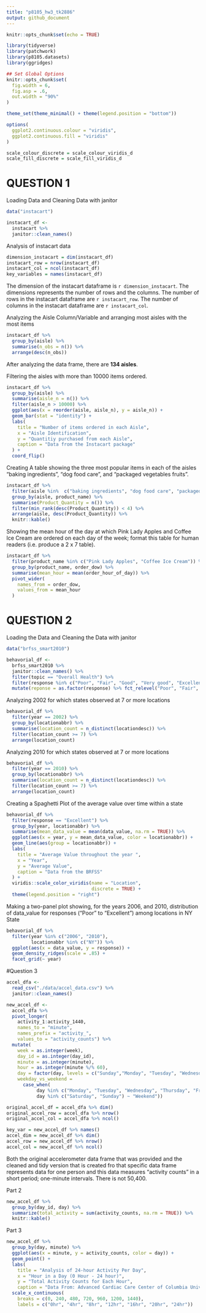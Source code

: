 ```yaml
---
title: "p8105_hw3_tk2886"
output: github_document
---
```


```r
knitr::opts_chunk$set(echo = TRUE)
```

```r
library(tidyverse)
library(patchwork)
library(p8105.datasets)
library(ggridges)

## Set Global Options 
knitr::opts_chunk$set(
  fig.width = 6,
  fig.asp = .6, 
  out.width = "90%"
)

theme_set(theme_minimal() + theme(legend.position = "bottom"))

options(
  ggplot2.continuous.colour = "viridis",
  ggplot2.continuous.fill = "viridis"
)

scale_colour_discrete = scale_colour_viridis_d
scale_fill_discrete = scale_fill_viridis_d
```

# QUESTION 1

Loading Data and Cleaning Data with janitor
```r
data("instacart")

instacart_df <- 
  instacart %>% 
  janitor::clean_names()
```

Analysis of instacart data
```r
dimension_instacart = dim(instacart_df)
instacart_row = nrow(instacart_df)
instacart_col = ncol(instacart_df)
key_variables = names(instacart_df)
```
The dimension of the instacart dataframe is `r dimension_instacart`. 
The dimensions represents the number of rows and the columns. 
The number of rows in the instacart dataframe are `r instacart_row`. 
The number of columns in the instacart dataframe are `r instacart_col`. 


Analyzing the Aisle Column/Variable and arranging most aisles with the most items 
```r
instacart_df %>%
  group_by(aisle) %>%
  summarise(n_obs = n()) %>%
  arrange(desc(n_obs))
```
After analyzing the data frame, there are **134 aisles**. 


Filtering the aisles with more than 10000 items ordered.
```r
instacart_df %>%
  group_by(aisle) %>%
  summarise(aisle_n = n()) %>%
  filter(aisle_n > 10000) %>%
  ggplot(aes(x = reorder(aisle, aisle_n), y = aisle_n)) +
  geom_bar(stat = "identity") + 
  labs(
    title = "Number of items ordered in each Aisle",
    x = "Aisle Identification",
    y = "Quantitiy purchased from each Aisle",
    caption = "Data from the Instacart package"
  ) + 
  coord_flip()
```


Creating A table showing the three most popular items in each of the aisles “baking ingredients”, “dog food care”, and “packaged vegetables fruits”.
```r
instacart_df %>%
  filter(aisle %in%  c("baking ingredients", "dog food care", "packaged vegetables fruits")) %>%
  group_by(aisle, product_name) %>%
  summarise(Product_Quantity = n()) %>%
  filter(min_rank(desc(Product_Quantity)) < 4) %>%
  arrange(aisle, desc(Product_Quantity)) %>%
  knitr::kable()
```


Showing the mean hour of the day at which Pink Lady Apples and Coffee Ice Cream are ordered on each day of the week; format this table for human readers (i.e. produce a 2 x 7 table).
```r
instacart_df %>%
  filter(product_name %in% c("Pink Lady Apples", "Coffee Ice Cream")) %>%
  group_by(product_name, order_dow) %>%
  summarise(mean_hour = mean(order_hour_of_day)) %>%
  pivot_wider(
    names_from = order_dow, 
    values_from = mean_hour
  )
```


# QUESTION 2

Loading the Data and Cleaning the Data with janitor
```r
data("brfss_smart2010")

behavorial_df <- 
  brfss_smart2010 %>% 
  janitor::clean_names() %>%
  filter(topic == "Overall Health") %>%
  filter(response %in% c("Poor", "Fair", "Good", "Very good", "Excellent")) %>%
  mutate(reponse = as.factor(response) %>% fct_relevel("Poor", "Fair", "Good", "Very good", "Excellent"))
```

Analyzing 2002 for which states observed at 7 or more locations
```r
behavorial_df %>%
  filter(year == 2002) %>%
  group_by(locationabbr) %>%
  summarise(location_count = n_distinct(locationdesc)) %>%
  filter(location_count >= 7) %>%
  arrange(location_count)
```


Analyzing 2010 for which states observed at 7 or more locations
```r
behavorial_df %>%
  filter(year == 2010) %>%
  group_by(locationabbr) %>%
  summarise(location_count = n_distinct(locationdesc)) %>%
  filter(location_count >= 7) %>%
  arrange(location_count)
```


Creating a Spaghetti Plot of the average value over time within a state
```r
behavorial_df %>%
  filter(response == "Excellent") %>%
  group_by(year, locationabbr) %>%
  summarise(mean_data_value = mean(data_value, na.rm = TRUE)) %>%
  ggplot(aes(x = year, y = mean_data_value, color = locationabbr)) +
  geom_line(aes(group = locationabbr)) +
  labs(
    title = "Average Value throughout the year ",
    x = "Year",
    y = "Average Value",
    caption = "Data from the BRFSS"
  ) + 
  viridis::scale_color_viridis(name = "Location",
                               discrete = TRUE) +
  theme(legend.position = "right")
```


Making a two-panel plot showing, for the years 2006, and 2010, distribution of data_value for responses (“Poor” to “Excellent”) among locations in NY State
```r
behavorial_df %>%
  filter(year %in% c("2006", "2010"),
         locationabbr %in% c("NY")) %>%
  ggplot(aes(x = data_value, y = response)) + 
  geom_density_ridges(scale = .85) +
  facet_grid(~ year)
```





#Question 3
```r
accel_dfa <- 
  read_csv("./data/accel_data.csv") %>%
  janitor::clean_names() 
```





```r
new_accel_df <-
  accel_dfa %>%
  pivot_longer(
    activity_1:activity_1440,
    names_to = "minute",
    names_prefix = "activity_",
    values_to = "activity_counts") %>%
  mutate(
    week = as.integer(week), 
    day_id = as.integer(day_id), 
    minute = as.integer(minute),
    hour = as.integer(minute %/% 60), 
    day = factor(day, levels = c("Sunday","Monday", "Tuesday", "Wednesday", "Thursday", "Friday", "Saturday")),
    weekday_vs_weekend = 
      case_when(
           day %in% c("Monday", "Tuesday", "Wednesday", "Thursday", "Friday") ~ "Weekday", 
           day %in% c("Saturday", "Sunday") ~ "Weekend")) 
```



```r
original_accel_df = accel_dfa %>% dim()
original_accel_row = accel_dfa %>% nrow()
original_accel_col = accel_dfa %>% ncol()

key_var = new_accel_df %>% names()
accel_dim = new_accel_df %>% dim()
accel_row = new_accel_df %>% nrow()
accel_col = new_accel_df %>% ncol()
```
Both the original accelerometer data frame that was provided and the cleaned and tidy version that is created fro that specific data frame represents data for one person and this data measures “activity counts” in a short period; one-minute intervals. There is not 50,400.


Part 2
```r
new_accel_df %>%
  group_by(day_id, day) %>%
  summarize(total_activity = sum(activity_counts, na.rm = TRUE)) %>%
  knitr::kable()
```


Part 3
```r
new_accel_df %>%
  group_by(day, minute) %>%
  ggplot(aes(x = minute, y = activity_counts, color = day)) +
  geom_point() +
  labs(
    title = "Analysis of 24-hour Activity Per Day",
    x = "Hour in a Day (0 Hour - 24 hour)",
    y = "Total Activity Counts for Each Hour",
    caption = "Data From: Advanced Cardiac Care Center of Columbia University Medical Center") + 
  scale_x_continuous(
    breaks = c(0, 240, 480, 720, 960, 1200, 1440),
    labels = c("0hr", "4hr", "8hr", "12hr", "16hr", "20hr", "24hr"))
```

